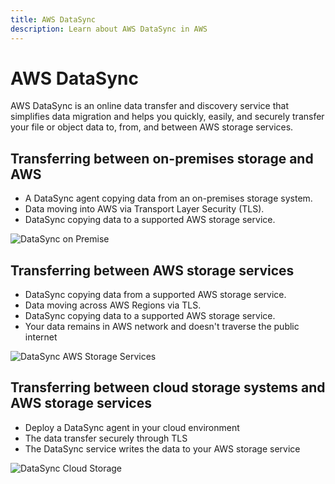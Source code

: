 ```yaml
---
title: AWS DataSync
description: Learn about AWS DataSync in AWS
---
```


# AWS DataSync

AWS DataSync is an online data transfer and discovery service that simplifies data migration and helps you quickly, easily, and securely transfer your file or object data to, from, and between AWS storage services.

## Transferring between on-premises storage and AWS

- A DataSync agent copying data from an on-premises storage system.
- Data moving into AWS via Transport Layer Security (TLS).
- DataSync copying data to a supported AWS storage service.

![DataSync on Premise](./datasync_onpremise_and_aws.png)

## Transferring between AWS storage services

- DataSync copying data from a supported AWS storage service.
- Data moving across AWS Regions via TLS.
- DataSync copying data to a supported AWS storage service.
- Your data remains in AWS network and doesn't traverse the public internet

![DataSync AWS Storage Services](./datasyc_aws_storage_services.png)

## Transferring between cloud storage systems and AWS storage services

- Deploy a DataSync agent in your cloud environment
- The data transfer securely through TLS
- The DataSync service writes the data to your AWS storage service


![DataSync Cloud Storage](datasync_cloud_storage_and_aws_storage.png)
